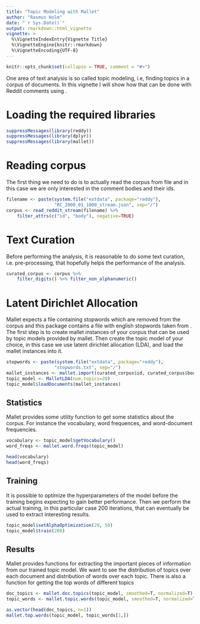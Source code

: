 ```yaml
---
title: "Topic Modeling with Mallet"
author: "Rasmus Holm"
date: "`r Sys.Date()`"
output: rmarkdown::html_vignette
vignette: >
  %\VignetteIndexEntry{Vignette Title}
  %\VignetteEngine{knitr::rmarkdown}
  %\VignetteEncoding{UTF-8}
---
```


```r
knitr::opts_chunk$set(collapse = TRUE, comment = "#>")
```

One area of text analysis is so called topic modeling, i.e, finding topics in a corpus of documents. In this vignette I will show how that can be done with Reddit comments using \textit{mallet}.

# Loading the required libraries
```r
suppressMessages(library(reddy))
suppressMessages(library(dplyr))
suppressMessages(library(mallet))
```

# Reading corpus

The first thing we need to do is to actually read the corpus from file and in this case we are only interested in the comment bodies and their ids.

```r
filename <- paste(system.file("extdata", package="reddy"),
                  "RC_2008_01_1000_stream.json", sep="/")
corpus <- read_reddit_stream(filename) %>%
    filter_attrs(c("id", "body"), negative=TRUE)
```

# Text Curation

Before performing the analysis, it is reasonable to do some text curation, i.e. pre-processing, that hopefully helps the performance of the analysis.

```r
curated_corpus <- corpus %>%
    filter_digits() %>% filter_non_alphanumeric()
```

# Latent Dirichlet Allocation

Mallet expects a file containing stopwords which are removed from the corpus and this package contains a file with english stopwords taken from \url{http://www.ranks.nl/stopwords}. The first step is to create mallet instances of your corpus that can be used by topic models provided by mallet. Then create the topic model of your choice, in this case we use latent dirichlet allocation (LDA), and load the mallet instances into it.

```r
stopwords <- paste(system.file("extdata", package="reddy"),
                  "stopwords.txt", sep="/")
mallet_instances <- mallet.import(curated_corpus$id, curated_corpus$body, stopwords)
topic_model <- MalletLDA(num.topics=20)
topic_model$loadDocuments(mallet_instances)
```

## Statistics

Mallet provides some utility function to get some statistics about the corpus. For instance the vocabulary, word frequences, and word-document frequencies.

```r
vocabulary <- topic_model$getVocabulary()
word_freqs <- mallet.word.freqs(topic_model)

head(vocabulary)
head(word_freqs)
```

## Training

It is possible to optimize the hyperparameters of the model before the training begins expecting to gain better performance. Then we perform the actual training, in this particular case 200 iterations, that can eventually be used to extract interesting results.

```r
topic_model$setAlphaOptimization(20, 50)
topic_model$train(200)
```

## Results

Mallet provides functions for extracting the important pieces of information from our trained topic model. We want to see the distribution of topics over each document and distribution of words over each topic. There is also a function for getting the top words of different topics

```r
doc_topics <- mallet.doc.topics(topic_model, smoothed=T, normalized=T)
topic_words <- mallet.topic.words(topic_model, smoothed=T, normalized=T)

as.vector(head(doc_topics, n=1))
mallet.top.words(topic_model, topic_words[1,])
```
